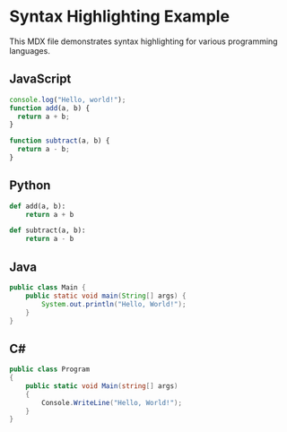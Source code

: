 # Syntax Highlighting Example

This MDX file demonstrates syntax highlighting for various programming languages.

## JavaScript

```js index.js {2}
console.log("Hello, world!");
function add(a, b) {
  return a + b;
}

function subtract(a, b) {
  return a - b;
}
```

## Python

```python index.py {1-2,4-5}
def add(a, b):
    return a + b

def subtract(a, b):
    return a - b
```

## Java

```java {3}
public class Main {
    public static void main(String[] args) {
        System.out.println("Hello, World!");
    }
}
```

## C#

```csharp index.cs {1,3-4}
public class Program
{
    public static void Main(string[] args)
    {
        Console.WriteLine("Hello, World!");
    }
}
```
